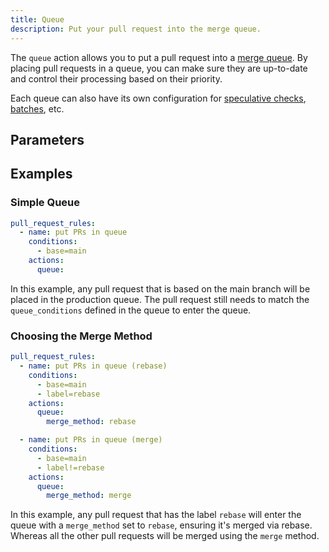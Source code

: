 ```yaml
---
title: Queue
description: Put your pull request into the merge queue.
---
```



The `queue` action allows you to put a pull request into a [merge
queue](/merge-queue/intro). By placing pull requests in a queue, you can make
sure they are up-to-date and control their processing based on their priority.

Each queue can also have its own configuration for [speculative
checks](/merge-queue/speculative-checks), [batches](/merge-queue/batches), etc.

## Parameters

<ActionOptionsTable action="queue" />

## Examples

### Simple Queue

```yaml
pull_request_rules:
  - name: put PRs in queue
    conditions:
      - base=main
    actions:
      queue:
```

In this example, any pull request that is based on the main branch will be
placed in the production queue. The pull request still needs to match the
`queue_conditions` defined in the queue to enter the queue.

### Choosing the Merge Method

```yaml
pull_request_rules:
  - name: put PRs in queue (rebase)
    conditions:
      - base=main
      - label=rebase
    actions:
      queue:
        merge_method: rebase

  - name: put PRs in queue (merge)
    conditions:
      - base=main
      - label!=rebase
    actions:
      queue:
        merge_method: merge
```

In this example, any pull request that has the label `rebase` will enter the
queue with a `merge_method` set to `rebase`, ensuring it's merged via rebase.
Whereas all the other pull requests will be merged using the `merge` method.
